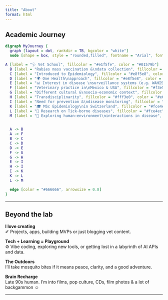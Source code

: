 ```yaml
---
title: "About"
format: html
---
```


## Academic Journey

```dot
digraph MyJourney {
  graph [layout = dot, rankdir = TB, bgcolor = "white"]
  node [shape = box, style = "rounded,filled", fontname = "Arial", fontsize = 24]

A [label = "🩺 Vet School", fillcolor = "#e1f5fe", color = "#01579b"]
  B [label = "Rabies mass vaccination &\ndata collection", fillcolor = "#f3e5f5", color = "#4a148c"]
  C [label = "Introduced to Epidemiology", fillcolor = "#e8f5e8", color = "#1b5e20"]
  D [label = "🌍 One Health\napproach", fillcolor = "#e8f5e8", color = "#1b5e20"]
  E [label = "📊 Interest in disease \nsurveillance systems (e.g. WAHIS)", fillcolor = "#e8f5e8", color = "#1b5e20"]
  F [label = "Veterinary practice in\nMexico & USA", fillcolor = "#f3e5f5", color = "#4a148c"]
  G [label = "Different cultural &\nsocio-economic context", fillcolor = "#fff3e0", color = "#e65100"]
  H [label = "Transdisciplinarity", fillcolor = "#fff3e0", color = "#e65100"]
  I [label = "Need for prevention &\ndisease monitoring", fillcolor = "#fff3e0", color = "#e65100"]
  K [label = "🎓 MSc Epidemiology\nin Switzerland", fillcolor = "#fce4ec", color = "#880e4f"]
  L [label = "🔬 Research on Tick-borne diseases", fillcolor = "#fce4ec", color = "#880e4f"]
  M [label = "🌳 Exploring human–environment\ninteractions in disease", fillcolor = "#fce4ec", color = "#880e4f"]

 
  A -> B
  A -> F
  B -> C
  C -> D
  D -> E
  F -> G
  G -> H
  E -> I
  H -> I
  I -> K
  K -> L
  L -> M

  edge [color = "#666666", arrowsize = 0.8]
}
```

------------------------------------------------------------------------

## Beyond the lab

::: box
**I love creating**\
✐ Projects, apps, building MVPs or just blogging vet content.
:::

::: box
**Tech + Learning = Playground**\
⚙︎ Vibe coding, exploring new tools, or getting lost in a labyrinth of AI APIs and data.
:::

::: box
**The Outdoors**\
I’ll take mosquito bites if it means peace, clarity, and a good adventure.
:::

::: box
**Brain Recharge**\
Late 90s human. I'm into films, pop culture, CDs, film photos & a lot of backgammon ☺︎
:::

------------------------------------------------------------------------
